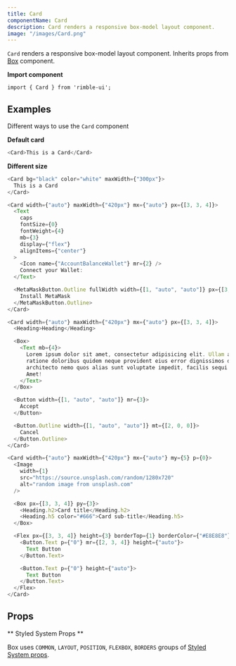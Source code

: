 ```yaml
---
title: Card
componentName: Card
description: Card renders a responsive box-model layout component.
image: "/images/Card.png"
---
```


`Card` renders a responsive box-model layout component. Inherits props from [Box](/components/rimble-ui/Box) component.

**Import component**

```lang=jsx
import { Card } from 'rimble-ui';
```

## Examples

Different ways to use the `Card` component

**Default card**

```js is=react-live
<Card>This is a Card</Card>
```

**Different size**

```js is=react-live
<Card bg="black" color="white" maxWidth={"300px"}>
  This is a Card
</Card>
```

```js is=react-live
<Card width={"auto"} maxWidth={"420px"} mx={"auto"} px={[3, 3, 4]}>
  <Text
    caps
    fontSize={0}
    fontWeight={4}
    mb={3}
    display={"flex"}
    alignItems={"center"}
  >
    <Icon name={"AccountBalanceWallet"} mr={2} />
    Connect your Wallet:
  </Text>

  <MetaMaskButton.Outline fullWidth width={[1, "auto", "auto"]} px={[3, 4, 4]}>
    Install MetaMask
  </MetaMaskButton.Outline>
</Card>
```

```js is=react-live
<Card width={"auto"} maxWidth={"420px"} mx={"auto"} px={[3, 3, 4]}>
  <Heading>Heading</Heading>

  <Box>
    <Text mb={4}>
      Lorem ipsum dolor sit amet, consectetur adipisicing elit. Ullam autem
      ratione doloribus quidem neque provident eius error dignissimos delectus
      architecto nemo quos alias sunt voluptate impedit, facilis sequi tempore.
      Amet!
    </Text>
  </Box>

  <Button width={[1, "auto", "auto"]} mr={3}>
    Accept
  </Button>

  <Button.Outline width={[1, "auto", "auto"]} mt={[2, 0, 0]}>
    Cancel
  </Button.Outline>
</Card>
```

```js is=react-live
<Card width={"auto"} maxWidth={"420px"} mx={"auto"} my={5} p={0}>
  <Image
    width={1}
    src="https://source.unsplash.com/random/1280x720"
    alt="random image from unsplash.com"
  />

  <Box px={[3, 3, 4]} py={3}>
    <Heading.h2>Card title</Heading.h2>
    <Heading.h5 color="#666">Card sub-title</Heading.h5>
  </Box>

  <Flex px={[3, 3, 4]} height={3} borderTop={1} borderColor={"#E8E8E8"}>
    <Button.Text p={"0"} mr={[2, 3, 4]} height={"auto"}>
      Text Button
    </Button.Text>

    <Button.Text p={"0"} height={"auto"}>
      Text Button
    </Button.Text>
  </Flex>
</Card>
```

## Props

<PropsTable propMetaData={props.propMetaData} />

** Styled System Props **

Box uses `COMMON`, `LAYOUT`, `POSITION`, `FLEXBOX`, `BORDERS` groups of [Styled System props](/components/rimble-ui/system-props).
